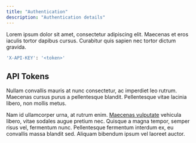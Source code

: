 ```yaml
---
title: "Authentication"
description: "Authentication details"
---
```


Lorem ipsum dolor sit amet, consectetur adipiscing elit. Maecenas et eros iaculis tortor dapibus cursus. Curabitur quis sapien nec tortor dictum gravida.

```bash
'X-API-KEY': '<token>'
```

## API Tokens

Nullam convallis mauris at nunc consectetur, ac imperdiet leo rutrum. Maecenas cursus purus a pellentesque blandit. Pellentesque vitae lacinia libero, non mollis metus.

Nam id ullamcorper urna, at rutrum enim. [Maecenas vulputate](/introduction) vehicula libero, vitae sodales augue pretium nec. Quisque a magna tempor, semper risus vel, fermentum nunc. Pellentesque fermentum interdum ex, eu convallis massa blandit sed. Aliquam bibendum ipsum vel laoreet auctor.

